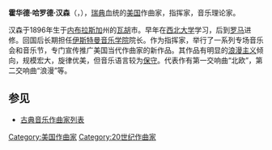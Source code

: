 {{Infobox classical
| 中文名 = 汉森
| 画像 = Howardhanson.jpg
| 附注 =     
| 原文名 = Howard Harold Hanson
| 国别 = 美国  
| 出生日期 = 1896年10月28日
| 出生地 = 内布拉斯加州瓦胡
| 逝世日期 = 1981年2月26日(84歲)
| 逝世地 = 罗彻斯特
| 所属时期 = 20世纪
| 所属乐派 =  
| 擅长作品类型 = 歌剧，管弦乐，合唱
| 代表作 = 歌剧《欢乐山》，七部交响曲，钢琴协奏曲，合唱《贝奥武夫哀歌》《民主之歌》
| 师从 = 
| 学生 = 
| 官方网站 = 
}}

'''霍华德·哈罗德·汉森'''（{{lang-en|'''Howard Harold Hanson'''}}，{{bd|1896年|10月28日|1981年|2月26日|catIdx=Hanson, Howard}}），[[瑞典|瑞典]]血统的[[美国|美国]]作曲家，指挥家，音乐理论家。

汉森于1896年生于[[内布拉斯加|内布拉斯加]]州的[[瓦胡|瓦胡]]市。早年在[[西北大学|西北大学]]学习，后到[[罗马|罗马]]进修。回国后长期担任[[伊斯特曼音乐学院|伊斯特曼音乐学院]]院长。作为指挥家，举行了一系列专场音乐会和音乐节，专门宣传推广美国当代作曲家的新作品。其作品有明显的[[浪漫主义|浪漫主义]]倾向，规模宏大，旋律优美，但音乐语言较为[[保守|保守]]。代表作有第一交响曲“北欧”，第二交响曲“浪漫”等。

==参见==
* [[古典音乐作曲家列表|古典音乐作曲家列表]]

{{Authority control}}
{{DEFAULTSORT:Hanson, Howard}}

[[Category:美国作曲家|Category:美国作曲家]]
[[Category:20世纪作曲家|Category:20世纪作曲家]]